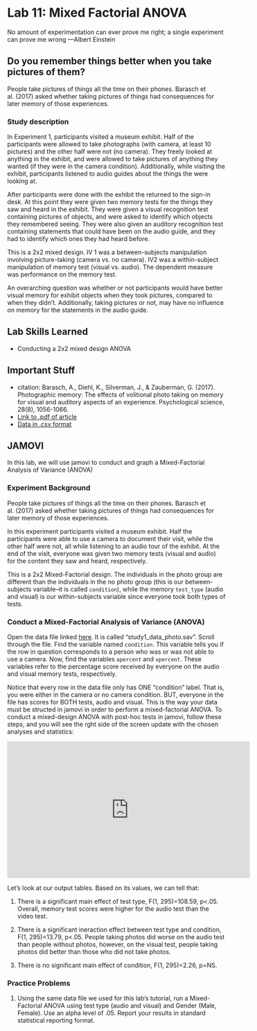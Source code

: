 # Lab 11: Mixed Factorial ANOVA

<script>
$("#coverpic").hide();
</script>

<span class="newthought">
No amount of experimentation can ever prove me right; a single experiment can prove me wrong
---Albert Einstein
</span>

## Do you remember things better when you take pictures of them?

People take pictures of things all the time on their phones. Barasch et al. (2017) asked whether taking pictures of things had consequences for later memory of those experiences.

### Study description

In Experiment 1, participants visited a museum exhibit. Half of the participants were allowed to take photographs (with camera, at least 10 pictures) and the other half were not (no camera). They freely looked at anything in the exhibit, and were allowed to take pictures of anything they wanted (if they were in the camera condition). Additionally, while visiting the exhibit, participants listened to audio guides about the things the were looking at. 

After participants were done with the exhibit the returned to the sign-in desk. At this point they were given two memory tests for the things they saw and heard in the exhibit. They were given a visual recognition test containing pictures of objects, and were asked to identify which objects they remembered seeing. They were also given an auditory recognition test containing statements that could have been on the audio guide, and they had to identify which ones they had heard before.

This is a 2x2 mixed design. IV 1 was a between-subjects manipulation involving picture-taking (camera vs. no camera). IV2 was a within-subject manipulation of memory test (visual vs. audio). The dependent measure was performance on the memory test.

An overarching question was whether or not participants would have better visual memory for exhibit objects when they took pictures, compared to when they didn't. Additionally, taking pictures or not, may have no influence on memory for the statements in the audio guide.

## Lab Skills Learned

- Conducting a 2x2 mixed design ANOVA

## Important Stuff

- citation: Barasch, A., Diehl, K., Silverman, J., & Zauberman, G. (2017). Photographic memory: The effects of volitional photo taking on memory for visual and auditory aspects of an experience. Psychological science, 28(8), 1056-1066.
- [Link to .pdf of article](http://journals.sagepub.com/doi/abs/10.1177/0956797617694868)
- <a href="https://github.com/CrumpLab/statisticsLab/raw/master/study1_data_photo.csv" download>Data in .csv format</a>

## JAMOVI

In this lab, we will use jamovi to conduct and graph a Mixed-Factorial Analysis of Variance (ANOVA)

### Experiment Background

People take pictures of things all the time on their phones. Barasch et al. (2017) asked whether taking pictures of things had consequences for later memory of those experiences.

In this experiment participants visited a museum exhibit. Half the participants were able to use a camera to document their visit, while the other half were not, all while listening to an audio tour of the exhibit. At the end of the visit, everyone was given two memory tests (visual and audio) for the content they saw and heard, respectively.

This is a 2x2 Mixed-Factorial design. The individuals in the photo group are different than the individuals in the no photo group (this is our between-subjects variable--it is called `condition`), while the memory `test_type` (audio and visual) is our within-subjects variable since everyone took both types of tests. 

### Conduct a Mixed-Factorial Analysis of Variance (ANOVA)

Open the data file linked [here](https://github.com/CrumpLab/statisticsLab/blob/master/data/spssdata/study1_data_photo.sav). It is called "study1_data_photo.sav". Scroll through the file. Find the variable named `condition`. This variable tells you if the row in question corresponds to a person who was or was not able to use a camera. Now, find the variables `apercent` and `vpercent`. These variables refer to the percentage score received by everyone on the audio and visual memory tests, respectively. 

Notice that every row in the data file only has ONE "condition" label. That is, you were either in the camera or no camera condition. BUT, everyone in the file has scores for BOTH tests, audio and visual. This is the way your data must be structed in jamovi in order to perform a mixed-factorial ANOVA. To conduct a mixed-design ANOVA with post-hoc tests in jamovi, follow these steps, and you will see the rght side of the screen update with the chosen analyses and statistics:

<iframe width="560" height="315" src="https://www.youtube.com/embed/KhnIxk1qWQo" frameborder="0" allow="accelerometer; autoplay; encrypted-media; gyroscope; picture-in-picture" allowfullscreen></iframe>

Let's look at our output tables. Based on its values, we can tell that:

1. There is a significant main effect of test type, F(1, 295)=108.59, p<.05. Overall, memory test scores were higher for the audio test than the video test.

2. There is a significant ineraction effect between test type and condition, F(1, 295)=13.79, p<.05. People taking photos did worse on the audio test than people without photos, however, on the visual test, people taking photos did better than those who did not take photos.

3. There is no significant main effect of condition, F(1, 295)=2.26, p=NS.

### Practice Problems

1. Using the same data file we used for this lab’s tutorial, run a Mixed-Factorial ANOVA using test type (audio and visual) and Gender (Male, Female). Use an alpha level of .05. Report your results in standard statistical reporting format. 



